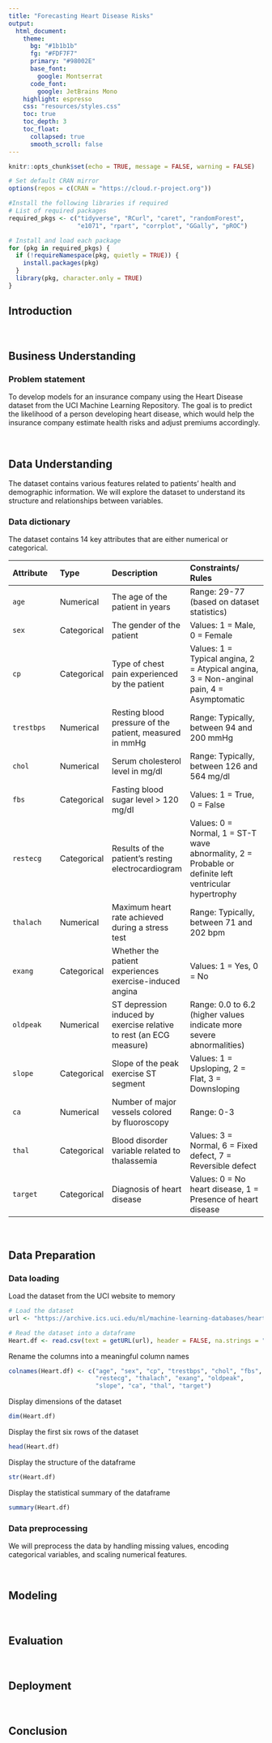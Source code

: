 ```yaml
---
title: "Forecasting Heart Disease Risks"
output: 
  html_document:
    theme:
      bg: "#1b1b1b"
      fg: "#FDF7F7" 
      primary: "#98002E"
      base_font:
        google: Montserrat
      code_font:
        google: JetBrains Mono
    highlight: espresso
    css: "resources/styles.css"
    toc: true
    toc_depth: 3
    toc_float:
      collapsed: true
      smooth_scroll: false
---
```



```r
knitr::opts_chunk$set(echo = TRUE, message = FALSE, warning = FALSE)

# Set default CRAN mirror
options(repos = c(CRAN = "https://cloud.r-project.org"))

#Install the following libraries if required
# List of required packages
required_pkgs <- c("tidyverse", "RCurl", "caret", "randomForest",
                   "e1071", "rpart", "corrplot", "GGally", "pROC")

# Install and load each package
for (pkg in required_pkgs) {
  if (!requireNamespace(pkg, quietly = TRUE)) {
    install.packages(pkg)
  }
  library(pkg, character.only = TRUE)
}

```

## Introduction



<br>

## Business Understanding
### Problem statement
To develop models for an insurance company using the Heart Disease dataset from the UCI Machine Learning Repository. The goal is to predict the likelihood of a person developing heart disease, which would help the insurance company estimate health risks and adjust premiums accordingly.


<br>

## Data Understanding
The dataset contains various features related to patients' health and demographic information. We will explore the dataset to understand its structure and relationships between variables.

### Data dictionary
The dataset contains 14 key attributes that are either numerical or categorical.

| Attribute	| Type	| Description	| Constraints/ Rules |
|:----------|:------|:------------|:-------------------|
| `age`	| Numerical	| The age of the patient in years	| Range: 29-77 (based on dataset statistics) |
| `sex`	| Categorical	| The gender of the patient	| Values: 1 = Male, 0 = Female |
| `cp` | Categorical	| Type of chest pain experienced by the patient | 	Values: 1 = Typical angina, 2 = Atypical angina, 3 = Non-anginal pain, 4 = Asymptomatic |
| `trestbps`	| Numerical	| Resting blood pressure of the patient, measured in mmHg	| Range: Typically, between 94 and 200 mmHg |
| `chol` | Numerical	| Serum cholesterol level in mg/dl | Range: Typically, between 126 and 564 mg/dl |
| `fbs`	| Categorical	| Fasting blood sugar level > 120 mg/dl | 	Values: 1 = True, 0 = False |
| `restecg` | Categorical	| Results of the patient’s resting electrocardiogram	| Values: 0 = Normal, 1 = ST-T wave abnormality, 2 = Probable or definite left ventricular hypertrophy |
| `thalach`	| Numerical	| Maximum heart rate achieved during a stress test | Range: Typically, between 71 and 202 bpm |
| `exang`	| Categorical	| Whether the patient experiences exercise-induced angina	| Values: 1 = Yes, 0 = No |
| `oldpeak`	| Numerical	| ST depression induced by exercise relative to rest (an ECG measure)	| Range: 0.0 to 6.2 (higher values indicate more severe abnormalities) |
| `slope`	| Categorical	| Slope of the peak exercise ST segment	| Values: 1 = Upsloping, 2 = Flat, 3 = Downsloping |
| `ca` | Numerical	| Number of major vessels colored by fluoroscopy	| Range: 0-3 |
| `thal` | Categorical	| Blood disorder variable related to thalassemia	| Values: 3 = Normal, 6 = Fixed defect, 7 = Reversible defect |
| `target` | Categorical	| Diagnosis of heart disease	| Values: 0 = No heart disease, 1 = Presence of heart disease |


<br>

## Data Preparation
### Data loading
Load the dataset from the UCI website to memory
```r
# Load the dataset
url <- "https://archive.ics.uci.edu/ml/machine-learning-databases/heart-disease/processed.cleveland.data"

# Read the dataset into a dataframe
Heart.df <- read.csv(text = getURL(url), header = FALSE, na.strings = "?")
```

Rename the columns into a meaningful column names
```r
colnames(Heart.df) <- c("age", "sex", "cp", "trestbps", "chol", "fbs",
                        "restecg", "thalach", "exang", "oldpeak", 
                        "slope", "ca", "thal", "target")
```

Display dimensions of the dataset
```r
dim(Heart.df)
```

Display the first six rows of the dataset
```r
head(Heart.df)
```

Display the structure of the dataframe
```r
str(Heart.df)
```

Display the statistical summary of the dataframe
```r
summary(Heart.df)
```

### Data preprocessing
We will preprocess the data by handling missing values, encoding categorical variables, and scaling numerical features.


<br>

## Modeling



<br>

## Evaluation



<br>

## Deployment


<br>

## Conclusion

